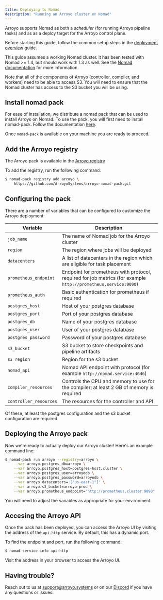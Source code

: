 ```yaml
---
title: Deploying to Nomad
description: "Running an Arroyo cluster on Nomad"
---
```


Arroyo supports Nomad as both a _scheduler_ (for running Arroyo pipeline tasks) and as as a deploy target for the Arroyo
control plane.

Before starting this guide, follow the common setup steps in the [deployment overview](/deployment/overview) guide.

This guide assumes a working Nomad cluster. It has been tested with Nomad >= 1.4, but should work with 1.3 as well. See
the [Nomad documentation](https://www.nomadproject.io/docs) for more information.

Note that all of the components of Arroyo (controller, compiler, and workers) need to be able to access S3. You will
need to ensure that the Nomad cluster has access to the S3 bucket you will be using.

## Install nomad pack

For ease of installation, we distribute a nomad pack that can be used to install Arroyo on Nomad. To use the pack, you
will first need to install nomad-pack. Follow the documentation
[here](https://developer.hashicorp.com/nomad/tutorials/nomad-pack/nomad-pack-intro).

Once `nomad-pack` is available on your machine you are ready to proceed.

## Add the Arroyo registry

The Arroyo pack is available in the [Arroyo registry](https://github.com/ArroyoSystems/arroyo-nomad-pack)

To add the registry, run the following command:

```bash
$ nomad-pack registry add arroyo \
    https://github.com/ArroyoSystems/arroyo-nomad-pack.git
```

## Configuring the pack

There are a number of variables that can be configured to customize the Arroyo deployment:

| Variable | Description |
| --- | --- |
| `job_name` | The name of Nomad job for the Arroyo cluster |
| `region` | The region where jobs will be deployed |
| `datacenters` | A list of datacenters in the region which are eligible for task placement |
| `prometheus_endpoint` | Endpoint for prometheus with protocol, required for job metrics (for example `http://prometheus.service:9090`) |
| `prometheus_auth` | Basic authentication for prometheus if required |
| `postgres_host` | Host of your postgres database |
| `postgres_port` | Port of your postgres database |
| `postgres_db` | Name of your postgres database |
| `postgres_user` | User of your postgres database |
| `postgres_password` | Password of your postgres database |
| `s3_bucket` | S3 bucket to store checkpoints and pipeline artifacts |
| `s3_region` | Region for the s3 bucket |
| `nomad_api` | Nomad API endpoint with protocol (for example `http://nomad.service:4646`) |
| `compiler_resources` | Controls the CPU and memory to use for the compiler; at least 2 GB of memory is required |
| `controller_resources` | The resources for the controller and API |

Of these, at least the postgres configuration and the s3 bucket configuration are required.

## Deploying the Arroyo pack

Now we're ready to actually deploy our Arroyo cluster! Here's an example command line:

```bash
$ nomad-pack run arroyo --registry=arroyo \
    --var arroyo.postgres_db=arroyo \
    --var arroyo.postgres_host=postgres-host.cluster \
    --var arroyo.postgres_user=arroyodb \
    --var arroyo.postgres_password=arroyodb \
    --var arroyo.datacenters='["us-east-1"]' \
    --var arroyo.s3_bucket=arroyo-prod \
    --var arroyo.prometheus_endpoint="http://prometheus.cluster:9090"
```

You will need to adjust the variables as appropriate for your environment.

## Accesing the Arroyo API

Once the pack has been deployed, you can access the Arroyo UI by visiting the address of the `api-http` service. By
default, this has a dynamic port.

To find the endpoint and port, run the following command:

```bash
$ nomad service info api-http
```

Visit the address in your browser to access the Arroyo UI.

## Having trouble?

Reach out to us at support@arroyo.systems or on our [Discord](https://discord.gg/cjCr5rVmyR) if you have any questions
or issues.

